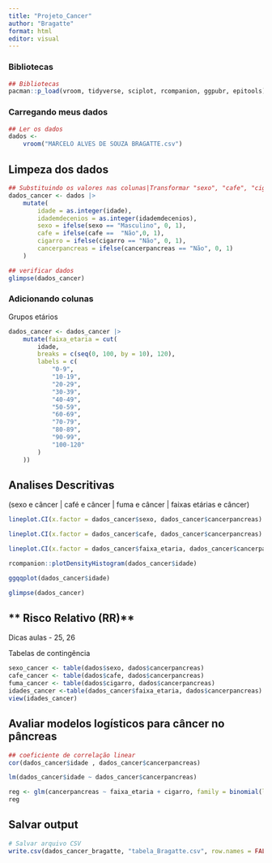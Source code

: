 ```yaml
---
title: "Projeto_Cancer"
author: "Bragatte"
format: html
editor: visual
---
```


### Bibliotecas

```r
## Bibliotecas
pacman::p_load(vroom, tidyverse, sciplot, rcompanion, ggpubr, epitools)

```

### Carregando meus dados

```r
## Ler os dados
dados <-
    vroom("MARCELO ALVES DE SOUZA BRAGATTE.csv")
```

## Limpeza dos dados

```r
## Substituindo os valores nas colunas|Transformar "sexo", "cafe", "cigarro" e "cancerpancreas" em fatores
dados_cancer <- dados |>
    mutate(
        idade = as.integer(idade),
        idademdecenios = as.integer(idademdecenios),
        sexo = ifelse(sexo == "Masculino", 0, 1),
        cafe = ifelse(cafe ==  "Não",0, 1),
        cigarro = ifelse(cigarro == "Não", 0, 1),
        cancerpancreas = ifelse(cancerpancreas == "Não", 0, 1)
    )

## verificar dados
glimpse(dados_cancer)
```

### Adicionando colunas

Grupos etários

```r
dados_cancer <- dados_cancer |>
    mutate(faixa_etaria = cut(
        idade,
        breaks = c(seq(0, 100, by = 10), 120),
        labels = c(
            "0-9",
            "10-19",
            "20-29",
            "30-39",
            "40-49",
            "50-59",
            "60-69",
            "70-79",
            "80-89",
            "90-99",
            "100-120"
        )
    ))
```

## Analises Descritivas

(sexo e câncer \| café e câncer \| fuma e câncer \| faixas etárias e câncer)

```r
lineplot.CI(x.factor = dados_cancer$sexo, dados_cancer$cancerpancreas)
```

```r
lineplot.CI(x.factor = dados_cancer$cafe, dados_cancer$cancerpancreas)
```

```r
lineplot.CI(x.factor = dados_cancer$faixa_etaria, dados_cancer$cancerpancreas)
```

```r

rcompanion::plotDensityHistogram(dados_cancer$idade)
```

```r
ggqqplot(dados_cancer$idade)
```

```r
glimpse(dados_cancer)
```

## \*\* Risco Relativo (RR)\*\*

Dicas aulas - 25, 26

Tabelas de contingência

```r
sexo_cancer <- table(dados$sexo, dados$cancerpancreas)
cafe_cancer <- table(dados$cafe, dados$cancerpancreas)
fuma_cancer <- table(dados$cigarro, dados$cancerpancreas)
idades_cancer <-table(dados_cancer$faixa_etaria, dados$cancerpancreas)
view(idades_cancer)
```

## **Avaliar modelos logísticos para câncer no pâncreas**

```r
## coeficiente de correlação linear
cor(dados_cancer$idade , dados_cancer$cancerpancreas)
```

```r
lm(dados_cancer$idade ~ dados_cancer$cancerpancreas)
```

```r
reg <- glm(cancerpancreas ~ faixa_etaria + cigarro, family = binomial(link = "logit"), data = dados_cancer)
reg
```

## Salvar output

```r
# Salvar arquivo CSV
write.csv(dados_cancer_bragatte, "tabela_Bragatte.csv", row.names = FALSE)
```
